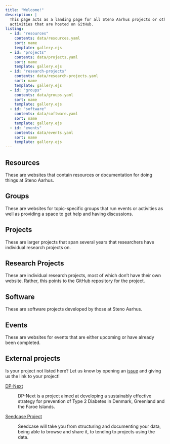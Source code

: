 ```yaml
---
title: "Welcome!"
description: |
  This page acts as a landing page for all Steno Aarhus projects or other
  activities that are hosted on GitHub.
listing:
  - id: "resources"
    contents: data/resources.yaml
    sort: name
    template: gallery.ejs
  - id: "projects"
    contents: data/projects.yaml
    sort: name
    template: gallery.ejs
  - id: "research-projects"
    contents: data/research-projects.yaml
    sort: name
    template: gallery.ejs
  - id: "groups"
    contents: data/groups.yaml
    sort: name
    template: gallery.ejs
  - id: "software"
    contents: data/software.yaml
    sort: name
    template: gallery.ejs
  - id: "events"
    contents: data/events.yaml
    sort: name
    template: gallery.ejs
---
```


## Resources

These are websites that contain resources or documentation for doing things at Steno Aarhus.

::: {#resources}
:::

## Groups

These are websites for topic-specific groups that run events or activities as well as
providing a space to get help and having discussions.

::: {#groups}
:::

## Projects

These are larger projects that span several years that researchers have individual research projects on.

::: {#projects}
:::

## Research Projects

These are individual research projects, most of which don't have their own website. Rather,
this points to the GitHub repository for the project.

::: {#research-projects}
:::

## Software

These are software projects developed by those at Steno Aarhus.

::: {#software}
:::

## Events

These are websites for events that are either upcoming or have already been completed.

::: {#events}
:::

## External projects

::: callout-tip
Is your project not listed here? Let us know by opening an
[issue](https://github.com/steno-aarhus/steno-aarhus.github.io/issues/new)
and giving us the link to your project!
:::

[DP-Next](https://dp-next.github.io/)

: DP-Next is a project aimed at developing a sustainably effective strategy for prevention of Type 2 Diabetes in Denmark, Greenland and the Faroe Islands.

[Seedcase Project](https://seedcase-project.org/)

:  Seedcase will take you from structuring and documenting your data, being able to browse and share it, to tending to projects using the data.
